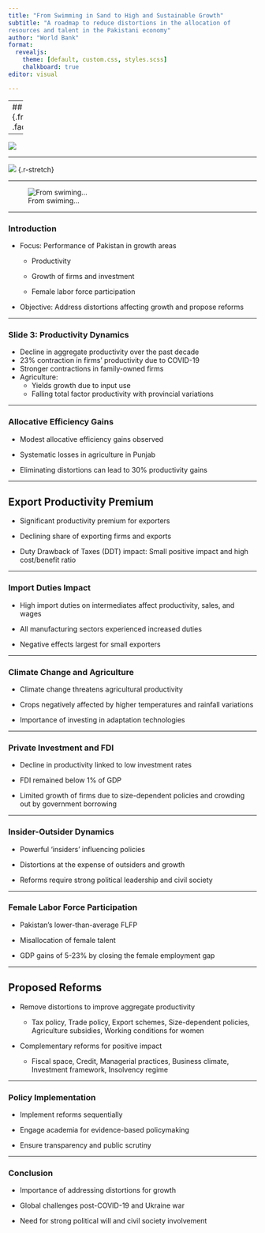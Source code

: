 ---
title: "From Swimming in Sand to High and Sustainable Growth" 
subtitle: "A roadmap to reduce distortions in the allocation of
resources and talent in the Pakistani economy" 
author: "World Bank"
format:
  revealjs: 
    theme: [default, custom.css, styles.scss]
    chalkboard: true
editor: visual

---

---
## {.fragment .fade-up}

---

![](images/usaid1.jpeg){.r-stretch} 

---  

![](images/Blind_men_elephant.jpg) {.r-stretch}

---

![From swiming...](images/wb_report.png)

--- 

### Introduction 

- Focus: Performance of Pakistan in growth areas 

    - Productivity 
    
    - Growth of firms and investment 
    
    - Female labor force participation 
    
- Objective: Address distortions affecting growth and propose reforms

---

### Slide 3: Productivity Dynamics 

- Decline in aggregate productivity over the past decade 
- 23% contraction in firms' productivity due to COVID-19 
- Stronger contractions in family-owned firms 
- Agriculture: 
    - Yields growth due to input use 
    - Falling total factor productivity with provincial variations

---

### Allocative Efficiency Gains 

- Modest allocative efficiency gains observed 

- Systematic losses in agriculture in Punjab 

- Eliminating distortions can lead to 30% productivity gains

---

## Export Productivity Premium 

- Significant productivity premium for exporters 

- Declining share of exporting firms and exports 

- Duty Drawback of Taxes (DDT) impact: Small positive impact and high cost/benefit ratio

---

### Import Duties Impact 

- High import duties on intermediates affect productivity, sales, and wages 

- All manufacturing sectors experienced increased duties 
- Negative effects largest for small exporters

---

### Climate Change and Agriculture 

- Climate change threatens agricultural productivity 

- Crops negatively affected by higher temperatures and rainfall variations 

- Importance of investing in adaptation technologies

---

### Private Investment and FDI 

- Decline in productivity linked to low investment rates 
- FDI remained below 1% of GDP 

- Limited growth of firms due to size-dependent policies and crowding out by government borrowing 


---

### Insider-Outsider Dynamics 

- Powerful 'insiders' influencing policies 

- Distortions at the expense of outsiders and growth 

- Reforms require strong political leadership and civil society

---

### Female Labor Force Participation 

- Pakistan's lower-than-average FLFP 

- Misallocation of female talent 

- GDP gains of 5-23% by closing the female employment gap

---

## Proposed Reforms 

- Remove distortions to improve aggregate productivity 

    - Tax policy, Trade policy, Export schemes, Size-dependent policies, Agriculture subsidies, Working conditions for women 
    
- Complementary reforms for positive impact 

    - Fiscal space, Credit, Managerial practices, Business climate, Investment framework, Insolvency regime

---

### Policy Implementation 

- Implement reforms sequentially 

- Engage academia for evidence-based policymaking 

- Ensure transparency and public scrutiny

---

### Conclusion 

- Importance of addressing distortions for growth 

- Global challenges post-COVID-19 and Ukraine war 

- Need for strong political will and civil society involvement

